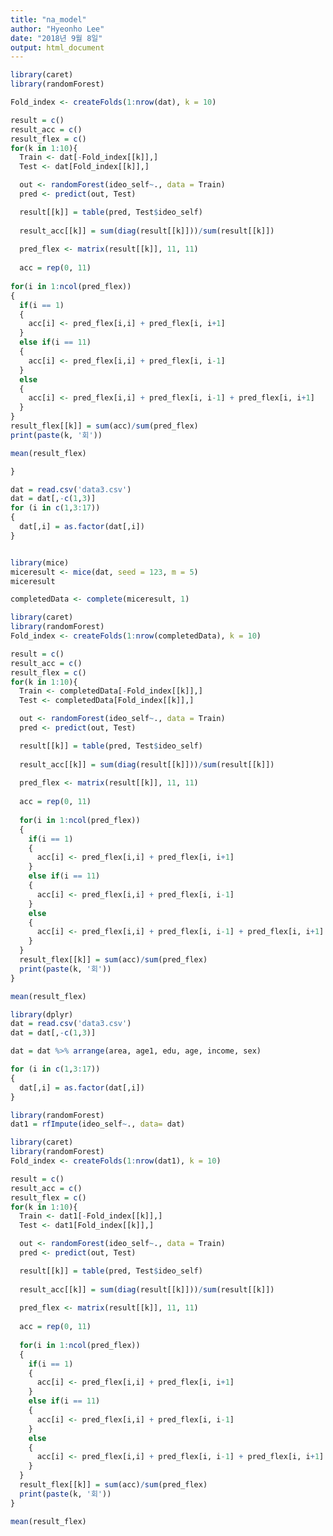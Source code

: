 ```yaml
---
title: "na_model"
author: "Hyeonho Lee"
date: "2018년 9월 8일"
output: html_document
---
```


```r
library(caret)
library(randomForest)

Fold_index <- createFolds(1:nrow(dat), k = 10)

result = c()
result_acc = c()
result_flex = c()
for(k in 1:10){
  Train <- dat[-Fold_index[[k]],]
  Test <- dat[Fold_index[[k]],]

  out <- randomForest(ideo_self~., data = Train)
  pred <- predict(out, Test)

  result[[k]] = table(pred, Test$ideo_self)
  
  result_acc[[k]] = sum(diag(result[[k]]))/sum(result[[k]])
  
  pred_flex <- matrix(result[[k]], 11, 11)
  
  acc = rep(0, 11)
  
for(i in 1:ncol(pred_flex))
{
  if(i == 1)
  {
    acc[i] <- pred_flex[i,i] + pred_flex[i, i+1]
  }
  else if(i == 11)
  {
    acc[i] <- pred_flex[i,i] + pred_flex[i, i-1]
  }
  else
  {
    acc[i] <- pred_flex[i,i] + pred_flex[i, i-1] + pred_flex[i, i+1]
  }
}
result_flex[[k]] = sum(acc)/sum(pred_flex)
print(paste(k, '회'))

mean(result_flex)

}
```

```r
dat = read.csv('data3.csv')
dat = dat[,-c(1,3)]
for (i in c(1,3:17))
{
  dat[,i] = as.factor(dat[,i])
}


library(mice)
miceresult <- mice(dat, seed = 123, m = 5)
miceresult

completedData <- complete(miceresult, 1)
```


```r
library(caret)
library(randomForest)
Fold_index <- createFolds(1:nrow(completedData), k = 10)

result = c()
result_acc = c()
result_flex = c()
for(k in 1:10){
  Train <- completedData[-Fold_index[[k]],]
  Test <- completedData[Fold_index[[k]],]

  out <- randomForest(ideo_self~., data = Train)
  pred <- predict(out, Test)

  result[[k]] = table(pred, Test$ideo_self)
  
  result_acc[[k]] = sum(diag(result[[k]]))/sum(result[[k]])
  
  pred_flex <- matrix(result[[k]], 11, 11)
  
  acc = rep(0, 11)
  
  for(i in 1:ncol(pred_flex))
  {
    if(i == 1)
    {
      acc[i] <- pred_flex[i,i] + pred_flex[i, i+1]
    }
    else if(i == 11)
    {
      acc[i] <- pred_flex[i,i] + pred_flex[i, i-1]
    }
    else
    {
      acc[i] <- pred_flex[i,i] + pred_flex[i, i-1] + pred_flex[i, i+1]
    }
  }
  result_flex[[k]] = sum(acc)/sum(pred_flex)
  print(paste(k, '회'))
}

mean(result_flex)


```



```r
library(dplyr)
dat = read.csv('data3.csv')
dat = dat[,-c(1,3)]

dat = dat %>% arrange(area, age1, edu, age, income, sex)

for (i in c(1,3:17))
{
  dat[,i] = as.factor(dat[,i])
}

library(randomForest)
dat1 = rfImpute(ideo_self~., data= dat)
```

```r
library(caret)
library(randomForest)
Fold_index <- createFolds(1:nrow(dat1), k = 10)

result = c()
result_acc = c()
result_flex = c()
for(k in 1:10){
  Train <- dat1[-Fold_index[[k]],]
  Test <- dat1[Fold_index[[k]],]

  out <- randomForest(ideo_self~., data = Train)
  pred <- predict(out, Test)

  result[[k]] = table(pred, Test$ideo_self)
  
  result_acc[[k]] = sum(diag(result[[k]]))/sum(result[[k]])
  
  pred_flex <- matrix(result[[k]], 11, 11)
  
  acc = rep(0, 11)
  
  for(i in 1:ncol(pred_flex))
  {
    if(i == 1)
    {
      acc[i] <- pred_flex[i,i] + pred_flex[i, i+1]
    }
    else if(i == 11)
    {
      acc[i] <- pred_flex[i,i] + pred_flex[i, i-1]
    }
    else
    {
      acc[i] <- pred_flex[i,i] + pred_flex[i, i-1] + pred_flex[i, i+1]
    }
  }
  result_flex[[k]] = sum(acc)/sum(pred_flex)
  print(paste(k, '회'))
}

mean(result_flex)
```



























